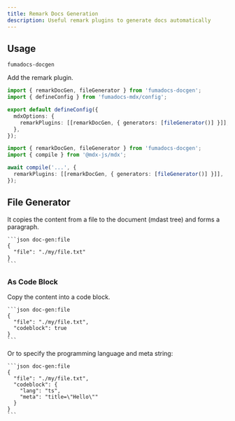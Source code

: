 ```yaml
---
title: Remark Docs Generation
description: Useful remark plugins to generate docs automatically
---
```


## Usage

```package-install
fumadocs-docgen
```

Add the remark plugin.

```ts title="source.config.ts" tab="Fumadocs MDX"
import { remarkDocGen, fileGenerator } from 'fumadocs-docgen';
import { defineConfig } from 'fumadocs-mdx/config';

export default defineConfig({
  mdxOptions: {
    remarkPlugins: [[remarkDocGen, { generators: [fileGenerator()] }]],
  },
});
```

```ts tab="MDX Compiler"
import { remarkDocGen, fileGenerator } from 'fumadocs-docgen';
import { compile } from '@mdx-js/mdx';

await compile('...', {
  remarkPlugins: [[remarkDocGen, { generators: [fileGenerator()] }]],
});
```

## File Generator

It copies the content from a file to the document (mdast tree) and forms a paragraph.

````mdx
```json doc-gen:file
{
  "file": "./my/file.txt"
}
```
````

### As Code Block

Copy the content into a code block.

````mdx
```json doc-gen:file
{
  "file": "./my/file.txt",
  "codeblock": true
}
```
````

Or to specify the programming language and meta string:

````mdx
```json doc-gen:file
{
  "file": "./my/file.txt",
  "codeblock": {
    "lang": "ts",
    "meta": "title=\"Hello\""
  }
}
```
````
